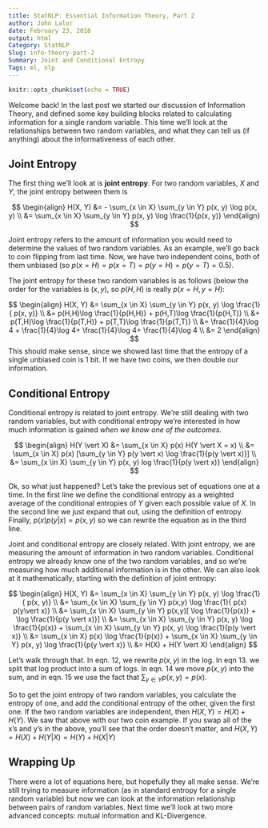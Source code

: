 ```yaml
---
title: StatNLP: Essential Information Theory, Part 2
author: John Lalor
date: February 23, 2018
output: html
Category: StatNLP
Slug: info-theory-part-2
Summary: Joint and Conditional Entropy
Tags: ml, nlp
---
```


```r
knitr::opts_chunk$set(echo = TRUE)
```

Welcome back! In the last post we started our discussion of Information Theory, and defined some key building blocks related to calculating information for a single random variable. This time we'll look at the relationships between two random variables, and what they can tell us (if anything) about the informativeness of each other.

## Joint Entropy

The first thing we'll look at is **joint entropy**. For two random variables, $X$ and $Y$, the joint entropy between them is 

$$
\begin{align}
H(X, Y) &= - \sum_{x \in X} \sum_{y \in Y} p(x, y) \log p(x, y) \\
&= \sum_{x \in X} \sum_{y \in Y} p(x, y) \log \frac{1}{p(x, y)}
\end{align}
$$

Joint entropy refers to the amount of information you would need to determine the values of two random variables.
As an example, we'll go back to coin flipping from last time.
Now, we have two independent coins, both of them unbiased (so $p(x=H) = p(x=T) = p(y=H) = p(y=T) = 0.5$).

The joint entropy for these two random variables is as follows (below the order for the variables is $(x,y)$, so $p(H,H)$ is really $p(x=H, y=H)$:

$$
\begin{align}
H(X, Y) &=  \sum_{x \in X} \sum_{y \in Y} p(x, y) \log \frac{1}{ p(x, y)} \\
&= p(H,H)\log \frac{1}{p(H,H)} + p(H,T)\log \frac{1}{p(H,T)} \\
&+ p(T,H)\log \frac{1}{p(T,H)} + p(T,T)\log \frac{1}{p(T,T)} \\
&= \frac{1}{4}\log 4 + \frac{1}{4}\log 4+ \frac{1}{4}\log 4+ \frac{1}{4}\log 4 \\
&= 2
\end{align}
$$
This should make sense, since we showed last time that the entropy of a single unbiased coin is 1 bit. If we have two coins, we then double our information.

## Conditional Entropy
Conditional entropy is related to joint entropy. We're still dealing with two random variables, but with conditional entropy we're interested in how much information is gained *when we know one of the outcomes.* 

$$
\begin{align}
H(Y \vert X) &= \sum_{x \in X} p(x) H(Y \vert X = x) \\
&= \sum_{x \in X} p(x) [\sum_{y \in Y} p(y \vert x) \log \frac{1}{p(y \vert x)}] \\
&= \sum_{x \in X} \sum_{y \in Y} p(x, y) log \frac{1}{p(y \vert x)}
\end{align}
$$

Ok, so what just happened? Let's take the previous set of equations one at a time. In the first line we define the conditional entropy as a weighted average of the conditional entropies of $Y$ given each possible value of $X$. In the second line we just expand that out, using the definition of entropy. Finally, $p(x)p(y|x) = p(x,y)$ so we can rewrite the equation as in the third line.

Joint and conditional entropy are closely related. With joint entropy, we are measuring the amount of information in two random variables. Conditional entropy we already know one of the two random variables, and so we're measuring how much additional information is in the other. We can also look at it mathematically, starting with the definition of joint entropy:

$$
\begin{align}
H(X, Y) &=  \sum_{x \in X} \sum_{y \in Y} p(x, y) \log \frac{1}{ p(x, y)} \\
&= \sum_{x \in X} \sum_{y \in Y} p(x,y) \log \frac{1}{ p(x) p(y\vert x)} \\
&= \sum_{x \in X} \sum_{y \in Y} p(x,y)[ \log \frac{1}{p(x)} + \log \frac{1}{p(y \vert x)}] \\
&= \sum_{x \in X} \sum_{y \in Y} p(x, y) \log \frac{1}{p(x)} + \sum_{x \in X} \sum_{y \in Y} p(x, y) \log \frac{1}{p(y \vert x)} \\
&= \sum_{x \in X} p(x) \log \frac{1}{p(x)} + \sum_{x \in X} \sum_{y \in Y} p(x, y) \log \frac{1}{p(y \vert x)} \\
&= H(X) + H(Y \vert X)
\end{align}
$$

Let's walk through that. In eqn. 12, we rewrite $p(x,y)$ in the log. In eqn 13. we split that log product into a sum of logs. In eqn. 14 we move $p(x,y)$ into the sum, and in eqn. 15 we use the fact that $\sum_{y \in Y} p(x, y) = p(x)$.

So to get the joint entropy of two random variables, you calculate the entropy of one, and add the conditional entropy of the other, given the first one. If the two random variables are independent, then $H(X, Y) = H(X) + H(Y)$. We saw that above with our two coin example. If you swap all of the x's and y's in the above, you'll see that the order doesn't matter, and $H(X,Y) = H(X) + H(Y \vert X) = H(Y) + H(X \vert Y)$


## Wrapping Up

There were a lot of equations here, but hopefully they all make sense. We're still trying to measure information (as in standard entropy for a single random variable) but now we can look at the information relationship between pairs of random variables. Next time we'll look at two more advanced concepts: mutual information and KL-Divergence.
